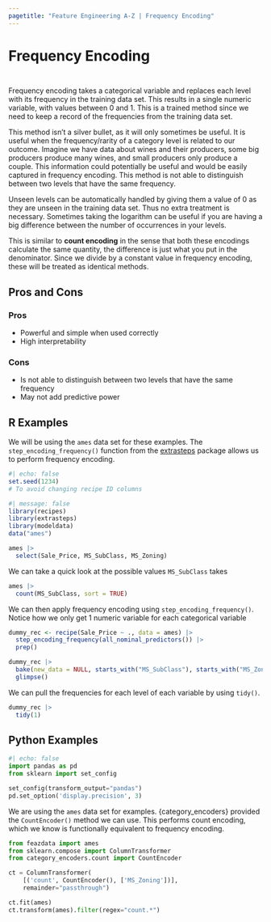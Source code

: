 ```yaml
---
pagetitle: "Feature Engineering A-Z | Frequency Encoding"
---
```


# Frequency Encoding {#sec-categorical-frequency}

::: {style="visibility: hidden; height: 0px;"}
## Frequency Encoding
:::

Frequency encoding takes a categorical variable and replaces each level with its frequency in the training data set. This results in a single numeric variable, with values between 0 and 1. This is a trained method since we need to keep a record of the frequencies from the training data set.

This method isn't a silver bullet, as it will only sometimes be useful. It is useful when the frequency/rarity of a category level is related to our outcome. Imagine we have data about wines and their producers, some big producers produce many wines, and small producers only produce a couple. This information could potentially be useful and would be easily captured in frequency encoding. This method is not able to distinguish between two levels that have the same frequency.

Unseen levels can be automatically handled by giving them a value of 0 as they are unseen in the training data set. Thus no extra treatment is necessary. Sometimes taking the logarithm can be useful if you are having a big difference between the number of occurrences in your levels.

::: callout-note
This is similar to **count encoding** in the sense that both these encodings calculate the same quantity, the difference is just what you put in the denominator. Since we divide by a constant value in frequency encoding, these will be treated as identical methods.
:::

## Pros and Cons

### Pros

- Powerful and simple when used correctly
- High interpretability

### Cons

- Is not able to distinguish between two levels that have the same frequency
- May not add predictive power

## R Examples

We will be using the `ames` data set for these examples. The `step_encoding_frequency()` function from the [extrasteps](https://github.com/emilhvitfeldt/extrasteps) package allows us to perform frequency encoding.

```r
#| echo: false
set.seed(1234)
# To avoid changing recipe ID columns
```

```r
#| message: false
library(recipes)
library(extrasteps)
library(modeldata)
data("ames")

ames |>
  select(Sale_Price, MS_SubClass, MS_Zoning)
```

We can take a quick look at the possible values `MS_SubClass` takes

```r
ames |>
  count(MS_SubClass, sort = TRUE)
```

We can then apply frequency encoding using `step_encoding_frequency()`. Notice how we only get 1 numeric variable for each categorical variable

```r
dummy_rec <- recipe(Sale_Price ~ ., data = ames) |>
  step_encoding_frequency(all_nominal_predictors()) |>
  prep()

dummy_rec |>
  bake(new_data = NULL, starts_with("MS_SubClass"), starts_with("MS_Zoning")) |>
  glimpse()
```

We can pull the frequencies for each level of each variable by using `tidy()`.

```r
dummy_rec |>
  tidy(1)
```

## Python Examples

```python
#| echo: false
import pandas as pd
from sklearn import set_config

set_config(transform_output="pandas")
pd.set_option('display.precision', 3)
```

We are using the `ames` data set for examples. {category_encoders} provided the `CountEncoder()` method we can use. This performs count encoding, which we know is functionally equivalent to frequency encoding.

```python
from feazdata import ames
from sklearn.compose import ColumnTransformer
from category_encoders.count import CountEncoder

ct = ColumnTransformer(
    [('count', CountEncoder(), ['MS_Zoning'])], 
    remainder="passthrough")

ct.fit(ames)
ct.transform(ames).filter(regex="count.*")
```
